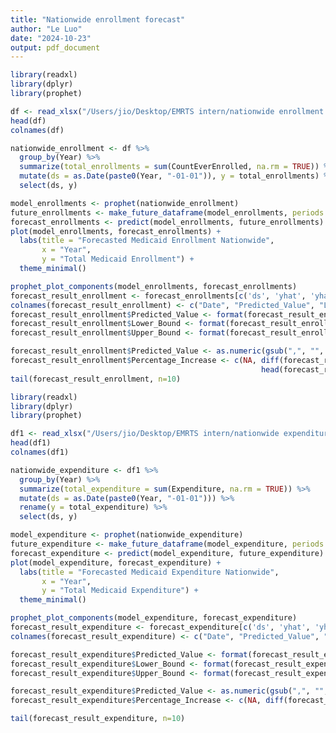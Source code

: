 ```yaml
---
title: "Nationwide enrollment forecast"
author: "Le Luo"
date: "2024-10-23"
output: pdf_document
---
```


```r
library(readxl)
library(dplyr)
library(prophet)

df <- read_xlsx("/Users/jio/Desktop/EMRTS intern/nationwide enrollment data.xlsx")
head(df)
colnames(df)
```


```r
nationwide_enrollment <- df %>%
  group_by(Year) %>%
  summarize(total_enrollments = sum(CountEverEnrolled, na.rm = TRUE)) %>%
  mutate(ds = as.Date(paste0(Year, "-01-01")), y = total_enrollments) %>%
  select(ds, y)

model_enrollments <- prophet(nationwide_enrollment)
future_enrollments <- make_future_dataframe(model_enrollments, periods = 12, freq = "year")
forecast_enrollments <- predict(model_enrollments, future_enrollments)
plot(model_enrollments, forecast_enrollments) +
  labs(title = "Forecasted Medicaid Enrollment Nationwide",
       x = "Year",
       y = "Total Medicaid Enrollment") +
  theme_minimal()

prophet_plot_components(model_enrollments, forecast_enrollments)
forecast_result_enrollment <- forecast_enrollments[c('ds', 'yhat', 'yhat_lower', 'yhat_upper')]
colnames(forecast_result_enrollment) <- c("Date", "Predicted_Value", "Lower_Bound", "Upper_Bound")
forecast_result_enrollment$Predicted_Value <- format(forecast_result_enrollment$Predicted_Value, big.mark = ",", scientific = FALSE)
forecast_result_enrollment$Lower_Bound <- format(forecast_result_enrollment$Lower_Bound, big.mark = ",", scientific = FALSE)
forecast_result_enrollment$Upper_Bound <- format(forecast_result_enrollment$Upper_Bound, big.mark = ",", scientific = FALSE)

forecast_result_enrollment$Predicted_Value <- as.numeric(gsub(",", "", forecast_result_enrollment$Predicted_Value))
forecast_result_enrollment$Percentage_Increase <- c(NA, diff(forecast_result_enrollment$Predicted_Value) / 
                                                        head(forecast_result_enrollment$Predicted_Value, -1) * 100)
tail(forecast_result_enrollment, n=10)
```

```r
library(readxl)
library(dplyr)
library(prophet)

df1 <- read_xlsx("/Users/jio/Desktop/EMRTS intern/nationwide expenditure data.xlsx")
head(df1)
colnames(df1)

```


```r
nationwide_expenditure <- df1 %>%
  group_by(Year) %>%
  summarize(total_expenditure = sum(Expenditure, na.rm = TRUE)) %>%
  mutate(ds = as.Date(paste0(Year, "-01-01"))) %>%
  rename(y = total_expenditure) %>%
  select(ds, y) 

model_expenditure <- prophet(nationwide_expenditure)
future_expenditure <- make_future_dataframe(model_expenditure, periods = 11, freq = "year")
forecast_expenditure <- predict(model_expenditure, future_expenditure)
plot(model_expenditure, forecast_expenditure) +
  labs(title = "Forecasted Medicaid Expenditure Nationwide",
       x = "Year",
       y = "Total Medicaid Expenditure") +
  theme_minimal()

prophet_plot_components(model_expenditure, forecast_expenditure)
forecast_result_expenditure <- forecast_expenditure[c('ds', 'yhat', 'yhat_lower', 'yhat_upper')]
colnames(forecast_result_expenditure) <- c("Date", "Predicted_Value", "Lower_Bound", "Upper_Bound")

forecast_result_expenditure$Predicted_Value <- format(forecast_result_expenditure$Predicted_Value, big.mark = ",", scientific = FALSE)
forecast_result_expenditure$Lower_Bound <- format(forecast_result_expenditure$Lower_Bound, big.mark = ",", scientific = FALSE)
forecast_result_expenditure$Upper_Bound <- format(forecast_result_expenditure$Upper_Bound, big.mark = ",", scientific = FALSE)

forecast_result_expenditure$Predicted_Value <- as.numeric(gsub(",", "", forecast_result_expenditure$Predicted_Value))
forecast_result_expenditure$Percentage_Increase <- c(NA, diff(forecast_result_expenditure$Predicted_Value) /                                                                     head(forecast_result_expenditure$Predicted_Value, -1) * 100)

tail(forecast_result_expenditure, n=10)
```